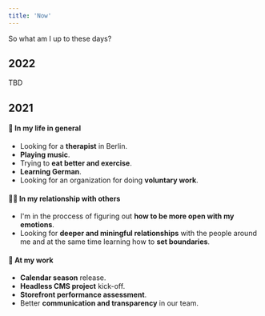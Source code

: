 ```yaml
---
title: 'Now'
---
```


So what am I up to these days?

## 2022

TBD

## 2021

#### 🌱 In my life in general

- Looking for a **therapist** in Berlin.
- **Playing music**.
- Trying to **eat better and exercise**.
- **Learning German**.
- Looking for an organization for doing **voluntary work**.

#### 🙏🏻 In my relationship with others

- I'm in the proccess of figuring out **how to be more open with my emotions**.
- Looking for **deeper and miningful relationships** with the people around me and at the same time learning how to **set boundaries**.

#### 💼 At my work

- **Calendar season** release.
- **Headless CMS project** kick-off.
- **Storefront performance assessment**.
- Better **communication and transparency** in our team.
